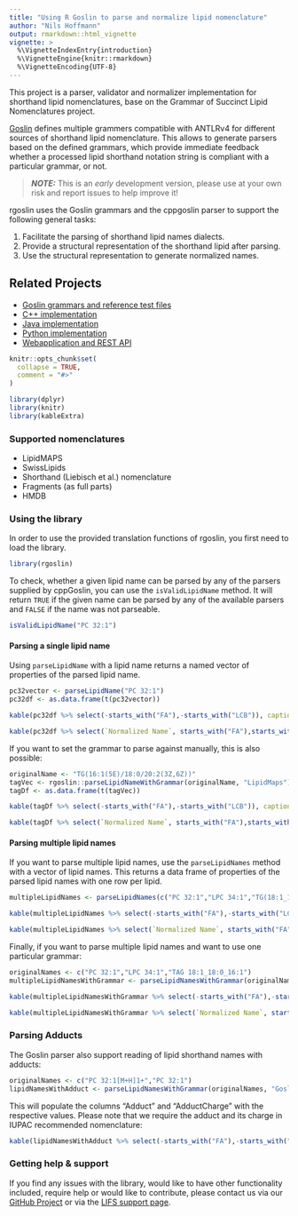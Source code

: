 ```yaml
---
title: "Using R Goslin to parse and normalize lipid nomenclature"
author: "Nils Hoffmann"
output: rmarkdown::html_vignette
vignette: >
  %\VignetteIndexEntry{introduction}
  %\VignetteEngine{knitr::rmarkdown}
  %\VignetteEncoding{UTF-8}
---
```


This project is a parser, validator and normalizer implementation for shorthand lipid nomenclatures, base on the Grammar of Succinct Lipid Nomenclatures project.

[Goslin](https://github.com/lifs-tools/goslin) defines multiple grammers compatible with ANTLRv4 for different sources of shorthand lipid nomenclature. This allows to generate parsers based on the defined grammars,
which provide immediate feedback whether a processed lipid shorthand notation string is compliant with a particular grammar, or not.

> **_NOTE:_**  This is an *early* development version, please use at your own risk and report issues to help improve it!

rgoslin uses the Goslin grammars and the cppgoslin parser to support the following general tasks:

1. Facilitate the parsing of shorthand lipid names dialects.
2. Provide a structural representation of the shorthand lipid after parsing.
3. Use the structural representation to generate normalized names.

## Related Projects

- [Goslin grammars and reference test files](http://github.com/lifs-tools/goslin)
- [C++ implementation](https://github.com/lifs-tools/cppgoslin)
- [Java implementation](https://github.com/lifs-tools/jgoslin)
- [Python implementation](https://github.com/lifs-tools/pygoslin)
- [Webapplication and REST API](https://github.com/lifs-tools/goslin-webapp)

```r
knitr::opts_chunk$set(
  collapse = TRUE,
  comment = "#>"
)
```

```r
library(dplyr)
library(knitr)
library(kableExtra)
```
### Supported nomenclatures

- LipidMAPS
- SwissLipids
- Shorthand (Liebisch et al.) nomenclature
- Fragments (as full parts)
- HMDB

### Using the library

In order to use the provided translation functions of rgoslin, you first need to load the library.
```r
library(rgoslin)
```

To check, whether a given lipid name can be parsed by any of the parsers supplied by cppGoslin, you can use the `isValidLipidName` method. It will return `TRUE` if the given name can be parsed by any of the available parsers and `FALSE` if the name was not parseable.
```r
isValidLipidName("PC 32:1")
```

#### Parsing a single lipid name

Using `parseLipidName` with a lipid name returns a named vector of properties of the parsed lipid name.
```r
pc32vector <- parseLipidName("PC 32:1")
pc32df <- as.data.frame(t(pc32vector))
```


```r
kable(pc32df %>% select(-starts_with("FA"),-starts_with("LCB")), caption = "Lipid name parsing results for PC 32:1, FA and LCB columns omitted for brevity.") %>% kable_styling(bootstrap_options = c("striped", "hover", "condensed", font_size = 7)) %>% scroll_box(width = "800px", height = "200px")
```

```r
kable(pc32df %>% select(`Normalized Name`, starts_with("FA"),starts_with("LCB")), caption = "Lipid name parsing results for PC 32:1 with FA and LCB columns.") %>% kable_styling(bootstrap_options = c("striped", "hover", "condensed", font_size = 7)) %>% scroll_box(width = "800px", height = "200px")
```

If you want to set the grammar to parse against manually, this is also possible:

```r
originalName <- "TG(16:1(5E)/18:0/20:2(3Z,6Z))"
tagVec <- rgoslin::parseLipidNameWithGrammar(originalName, "LipidMaps")
tagDf <- as.data.frame(t(tagVec))
```

```r
kable(tagDf %>% select(-starts_with("FA"),-starts_with("LCB")), caption = "Lipid name parsing results for TG isomeric subspecies, FA and LCB columns omitted for brevity.") %>% kable_styling(bootstrap_options = c("striped", "hover", "condensed", font_size = 7)) %>% scroll_box(width = "800px", height = "200px")
```

```r
kable(tagDf %>% select(`Normalized Name`, starts_with("FA"),starts_with("LCB")), caption = "Lipid name parsing results for TG isomeric subspecies with FA and LCB columns.") %>% kable_styling(bootstrap_options = c("striped", "hover", "condensed", font_size = 7)) %>% scroll_box(width = "800px", height = "200px")
```

#### Parsing multiple lipid names

If you want to parse multiple lipid names, use the `parseLipidNames` method with a vector of lipid names. This returns a data frame of properties of the parsed lipid names with one row per lipid.

```r
multipleLipidNames <- parseLipidNames(c("PC 32:1","LPC 34:1","TG(18:1_18:0_16:1)"))

```

```r
kable(multipleLipidNames %>% select(-starts_with("FA"),-starts_with("LCB")), caption = "Lipid name parsing results for PC 32:1, LPC 34:1, TG(18:1_18:0_16:1), FA and LCB columns omitted for brevity.") %>% kable_styling(bootstrap_options = c("striped", "hover", "condensed", font_size = 7)) %>% scroll_box(width = "800px", height = "300px")
```
```r
kable(multipleLipidNames %>% select(`Normalized Name`, starts_with("FA"), starts_with("LCB")), caption = "Lipid name parsing results for PC 32:1, LPC 34:1, TG(18:1_18:0_16:1) with FA and LCB columns.") %>% kable_styling(bootstrap_options = c("striped", "hover", "condensed", font_size = 7)) %>% scroll_box(width = "800px", height = "300px")
```

Finally, if you want to parse multiple lipid names and want to use one particular grammar:

```r
originalNames <- c("PC 32:1","LPC 34:1","TAG 18:1_18:0_16:1")
multipleLipidNamesWithGrammar <- parseLipidNamesWithGrammar(originalNames, "Goslin")
```

```r
kable(multipleLipidNamesWithGrammar %>% select(-starts_with("FA"),-starts_with("LCB")), caption = "Lipid name parsing results for Goslin grammar and lipids PC 32:1, LPC 34:1, TG(18:1_18:0_16:1), FA and LCB columns omitted for brevity.") %>% kable_styling(bootstrap_options = c("striped", "hover", "condensed", font_size = 7)) %>% scroll_box(width = "800px", height = "300px")
```

```r
kable(multipleLipidNamesWithGrammar %>% select(`Normalized Name`, starts_with("FA"), starts_with("LCB")), caption = "Lipid name parsing results for Goslin grammar and lipids PC 32:1, LPC 34:1, TG(18:1_18:0_16:1) with FA and LCB columns.") %>% kable_styling(bootstrap_options = c("striped", "hover", "condensed", font_size = 7)) %>% scroll_box(width = "800px", height = "300px")
```

### Parsing Adducts

The Goslin parser also support reading of lipid shorthand names with adducts:

```r
originalNames <- c("PC 32:1[M+H]1+","PC 32:1")
lipidNamesWithAdduct <- parseLipidNamesWithGrammar(originalNames, "Goslin")
```

This will populate the columns "Adduct" and "AdductCharge" with the respective values. Please note that we require the adduct and its charge in IUPAC recommended nomenclature: 

```r
kable(lipidNamesWithAdduct %>% select(-starts_with("FA"),-starts_with("LCB")), caption = "Lipid name parsing results for Goslin grammar and lipids PC 32:1[M+H]1+ and PC 32:1, FA and LCB columns omitted for brevity.") %>% kable_styling(bootstrap_options = c("striped", "hover", "condensed", font_size = 7)) %>% scroll_box(width = "800px", height = "300px")
```

### Getting help & support
If you find any issues with the library, would like to have other functionality included, require help or would like to contribute, please contact us via our [GitHub Project](https://github.com/lifs-tools/rgoslin) or via the [LIFS support page](https://lifs.isas.de/support.html).
